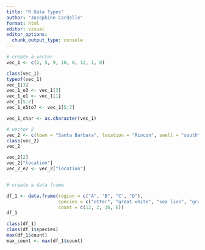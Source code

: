 ```yaml
---
title: "R Data Types"
author: "Josephine Cardelle"
format: html
editor: visual
editor_options: 
  chunk_output_type: console
---
```


```r
# create a vector
vec_1 <- c(2, 5, 9, 10, 8, 12, 1, 0)

class(vec_1)
typeof(vec_1)
vec_1[3]
vec_1_e3 <- vec_1[3]
vec_1_e1 <- vec_1[1]
vec_1[5:7]
vec_1_e5to7 <- vec_1[5:7]

vec_1_char <- as.character(vec_1)

# vector 2
vec_2 <- c(town = "Santa Barbara", location = "Rincon", swell = "south")
class(vec_2)
vec_2

vec_2[2]
vec_2["location"]
vec_2_e2 <- vec_2["location"]


# create a data frame

df_1 <- data.frame(region = c("A", "B", "C", "D"), 
                   species = c("otter", "great white", "sea lion", "gray whale"), 
                   count = c(12, 2, 36, 6))
df_1

class(df_1)
class(df_1$species)
max(df_1$count)
max_count <- max(df_1$count)
```




